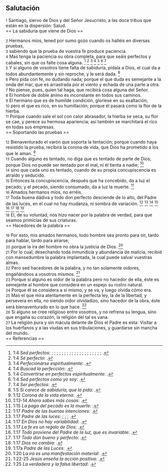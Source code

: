 == Salutación ==

{{anchor|1}} <small>1</small> Santiago, siervo de Dios y del Señor Jesucristo, a las doce tribus que están en la dispersión: Salud.<br>
== La sabiduría que viene de Dios ==

{{anchor|2}} <small>2</small> Hermanos míos, tened por sumo gozo cuando os halléis en diversas pruebas,<br>
{{anchor|3}} <small>3</small> sabiendo que la prueba de vuestra fe produce paciencia.<br>
{{anchor|4}} <small>4</small> Mas tenga la paciencia su obra completa, para que seáis perfectos y cabales, sin que os falte cosa alguna. <ref>1:4 ''Sed perfectos'': {{lib|LU|106|2|6}}; {{lib|LU|107|0|3}}; {{lib|LU|137|8|13}}; {{lib|LU|140|10|1}}; {{lib|LU|140|3|16}}; {{lib|LU|140|4|11}}; {{lib|LU|140|5|15}}; {{lib|LU|140|8|32}}; {{lib|LU|142|7|13}}; {{lib|LU|161|1|10}}; {{lib|LU|1|0|3}}; {{lib|LU|1|0|6}}; {{lib|LU|26|11|4}}; {{lib|LU|26|4|5}}; {{lib|LU|26|9|3}}; {{lib|LU|31|3|6}}; {{lib|LU|37|5|3}}; {{lib|LU|40|7|4}}; {{lib|LU|7|4|7}}; {{lib|LU|7|5|1}}; {{lib|LU|99|5|3}}.</ref> <ref>1:4 ''Sé perfecto'': {{lib|LU|131|2|6}}.</ref> <ref>1:4 ''Perfecionarse espiritualmente'': {{lib|LU|181|2|25}}.</ref> <ref>1:4 ''Buscad la perfección'': {{lib|LU|143|2|6}}.</ref> <ref>1:4 ''Convertirse en perfectos espiritualmente'': {{lib|LU|181|1|2}}.</ref> <ref>1:4 ''Sed perfectos como yo soy'': {{lib|LU|56|0|1}}.</ref> <ref>1:4 ''Ser perfectos'': {{lib|LU|13|2|8}}.</ref><br>
{{anchor|5}} <small>5</small> Y si alguno de vosotros tiene falta de sabiduría, pídala a Dios, el cual da a todos abundantemente y sin reproche, y le será dada. <ref>1:5 ''Si carece de sabiduría, que la pida'': {{lib|LU|28|5|8}}.</ref><br>
{{anchor|6}} <small>6</small> Pero pida con fe, no dudando nada; porque el que duda es semejante a la onda del mar, que es arrastrada por el viento y echada de una parte a otra.<br>
{{anchor|7}} <small>7</small> No piense, pues, quien tal haga, que recibirá cosa alguna del Señor.<br>
{{anchor|8}} <small>8</small> El hombre de doble ánimo es inconstante en todos sus caminos.<br>
{{anchor|9}} <small>9</small> El hermano que es de humilde condición, gloríese en su exaltación;<br>
{{anchor|10}} <small>10</small> pero el que es rico, en su humillación; porque él pasará como la flor de la hierba.<br>
{{anchor|11}} <small>11</small> Porque cuando sale el sol con calor abrasador, la hierba se seca, su flor se cae, y perece su hermosa apariencia; así también se marchitará el rico en todas sus empresas.<br>
== Soportando las pruebas ==

{{anchor|12}} <small>12</small> Bienaventurado el varón que soporta la tentación; porque cuando haya resistido la prueba, recibirá la corona de vida, que Dios ha prometido a los que le aman. <ref>1:12 ''Corona de la vida eterna'': {{lib|LU|131|10|6}}.</ref><br>
{{anchor|13}} <small>13</small> Cuando alguno es tentado, no diga que es tentado de parte de Dios; porque Dios no puede ser tentado por el mal, ni él tienta a nadie; <ref>1:13-14 ''Ahora sabes más cosas'': {{lib|LU|156|5|4}}.</ref><br>
{{anchor|14}} <small>14</small> sino que cada uno es tentado, cuando de su propia concupiscencia es atraído y seducido.<br>
{{anchor|15}} <small>15</small> Entonces la concupiscencia, después que ha concebido, da a luz el pecado; y el pecado, siendo consumado, da a luz la muerte. <ref>1:15 ''La paga del pecado es la muerte'': {{lib|LU|46|8|4}}.</ref><br>
{{anchor|16}} <small>16</small> Amados hermanos míos, no erréis.<br>
{{anchor|17}} <small>17</small> Toda buena dádiva y todo don perfecto desciende de lo alto, del Padre de las luces, en el cual no hay mudanza, ni sombra de variación. <ref>1:17 ''Padre de las buenas intenciones'': {{lib|LU|2|1|2}}.</ref> <ref>1:17 ''Padre de las luces'': {{lib|LU|152|3|2}}; {{lib|LU|162|5|3}}; {{lib|LU|2|2|1}}; {{lib|LU|2|2|1}}.</ref> <ref>1:17 ''En Dios no hay variabilidad'': {{lib|LU|12|7|4}}.</ref> <ref>1:17 ''La fe es un regalo de Dios'': {{lib|LU|143|2|7}}.</ref> <ref>1:17 ''Todo proviene del Padre de la luz, que es invariable'': {{lib|LU|131|10|4}}.</ref> <ref>1:17 ''Todo don bueno y perfecto'': {{lib|LU|2|6|3}}.</ref> <ref>1:17 ''Dios no cambia'': {{lib|LU|4|4|2}}.</ref> <ref>1:17a ''Padre de las Luces'': {{lib|LU|1|1|4}}.</ref><br>
{{anchor|18}} <small>18</small> El, de su voluntad, nos hizo nacer por la palabra de verdad, para que seamos primicias de sus criaturas.<br>
== Hacedores de la palabra ==

{{anchor|19}} <small>19</small> Por esto, mis amados hermanos, todo hombre sea pronto para oír, tardo para hablar, tardo para airarse;<br>
{{anchor|20}} <small>20</small> porque la ira del hombre no obra la justicia de Dios. <ref>1:20 ''La ira es una manifestación material'': {{lib|LU|149|4|2}}.</ref><br>
{{anchor|21}} <small>21</small> Por lo cual, desechando toda inmundicia y abundancia de malicia, recibid con mansedumbre la palabra implantada, la cual puede salvar vuestras almas.<br>
{{anchor|22}} <small>22</small> Pero sed hacedores de la palabra, y no tan solamente oidores, engañándoos a vosotros mismos. <ref>1:22-25 ''Jesús enseña la acción positiva'': {{lib|LU|159|5|8}}.</ref><br>
{{anchor|23}} <small>23</small> Porque si alguno es oidor de la palabra pero no hacedor de ella, éste es semejante al hombre que considera en un espejo su rostro natural.<br>
{{anchor|24}} <small>24</small> Porque él se considera a sí mismo, y se va, y luego olvida cómo era.<br>
{{anchor|25}} <small>25</small> Mas el que mira atentamente en la perfecta ley, la de la libertad, y persevera en ella, no siendo oidor olvidadizo, sino hacedor de la obra, éste será bienaventurado en lo que hace. <ref>1:25 ''La verdadera y la falsa libertad'': {{lib|LU|54|1|1}}.</ref><br>
{{anchor|26}} <small>26</small> Si alguno se cree religioso entre vosotros, y no refrena su lengua, sino que engaña su corazón, la religión del tal es vana.<br>
{{anchor|27}} <small>27</small> La religión pura y sin mácula delante de Dios el Padre es esta: Visitar a los huérfanos y a las viudas en sus tribulaciones, y guardarse sin mancha del mundo.<br>
== Referencias ==

<references />

